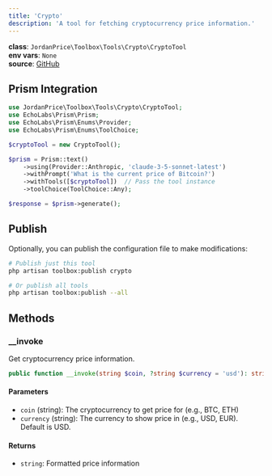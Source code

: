 ```yaml
---
title: 'Crypto'
description: 'A tool for fetching cryptocurrency price information.'
---
```


**class**: `JordanPrice\Toolbox\Tools\Crypto\CryptoTool`    
**env vars**: `None`    
**source**: [GitHub](https://github.com/jordan-price/toolbox/blob/main/src/Tools/Crypto/CryptoTool.php)  

## Prism Integration

```php
use JordanPrice\Toolbox\Tools\Crypto\CryptoTool;
use EchoLabs\Prism\Prism;
use EchoLabs\Prism\Enums\Provider;
use EchoLabs\Prism\Enums\ToolChoice;

$cryptoTool = new CryptoTool();

$prism = Prism::text()
    ->using(Provider::Anthropic, 'claude-3-5-sonnet-latest')
    ->withPrompt('What is the current price of Bitcoin?')
    ->withTools([$cryptoTool])  // Pass the tool instance
    ->toolChoice(ToolChoice::Any);

$response = $prism->generate();
```

## Publish

Optionally, you can publish the configuration file to make modifications:

```bash
# Publish just this tool
php artisan toolbox:publish crypto

# Or publish all tools
php artisan toolbox:publish --all
```

## Methods

### __invoke

Get cryptocurrency price information.

```php
public function __invoke(string $coin, ?string $currency = 'usd'): string
```

#### Parameters
- `coin` (string): The cryptocurrency to get price for (e.g., BTC, ETH)
- `currency` (string): The currency to show price in (e.g., USD, EUR). Default is USD.

#### Returns
- `string`: Formatted price information
